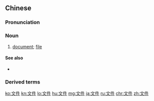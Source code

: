 ==Chinese==
{{zh-forms}}

===Pronunciation===
{{zh-pron
|m=wénjiàn
|c=man4 gin6-2
|h=pfs=vùn-khien
|mn=qz:bûn-kiǎⁿ/tw,xm,zz:bûn-kiāⁿ
|ma=Zh-wénjiàn.ogg
|cat=n
}}

===Noun===
{{zh-noun}}

# [[document]]; [[file]] {{zh-mw|m:份}}

====See also====
* {{zh-l|公文}}

===Derived terms===
{{zh-der|文件傳輸協議|文件夾}}

{{zh-cat|Elementary}}

[[ko:文件]]
[[kn:文件]]
[[lo:文件]]
[[hu:文件]]
[[mg:文件]]
[[ja:文件]]
[[ru:文件]]
[[chr:文件]]
[[zh:文件]]